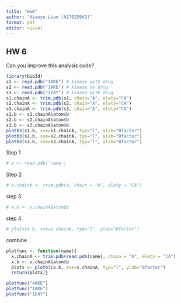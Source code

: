 ```yaml
---
title: "Hw6"
author: "Xiaoyu Lian (A17025943)"
format: pdf
editor: visual
---
```


## HW 6
Can you improve this analysis code?

```r
library(bio3d)
s1 <- read.pdb("4AKE") # kinase with drug
s2 <- read.pdb("1AKE") # kinase no drug
s3 <- read.pdb("1E4Y") # kinase with drug
s1.chainA <- trim.pdb(s1, chain="A", elety="CA")
s2.chainA <- trim.pdb(s2, chain="A", elety="CA")
s3.chainA <- trim.pdb(s3, chain="A", elety="CA")
s1.b <- s1.chainA$atom$b
s2.b <- s2.chainA$atom$b
s3.b <- s3.chainA$atom$b
plotb3(s1.b, sse=s1.chainA, typ="l", ylab="Bfactor")
plotb3(s2.b, sse=s2.chainA, typ="l", ylab="Bfactor")
plotb3(s3.b, sse=s3.chainA, typ="l", ylab="Bfactor")
```

Step 1
```r
# x <- read.pdb('name')
```
Step 2
```r
# x.chainA <- trim.pdb(x, chain = "A", elety = "CA")
```
step 3
```r
# x.b <- x.chainA$atom$b
```
step 4
```r
# plotx(x.b, sse=x.chainA, typ="l", ylab="Bfactor")
```
combine
```r
plotfunc <- function(name){
  x.chainA <- trim.pdb(read.pdb(name), chain = "A", elety = "CA")
  x.b <- x.chainA$atom$b
  plotx <- plotb3(x.b, sse=x.chainA, typ="l", ylab="Bfactor")
  return(plotx)}
```

```r
plotfunc("4AKE")
plotfunc("1AKE")
plotfunc("1E4Y")
```

